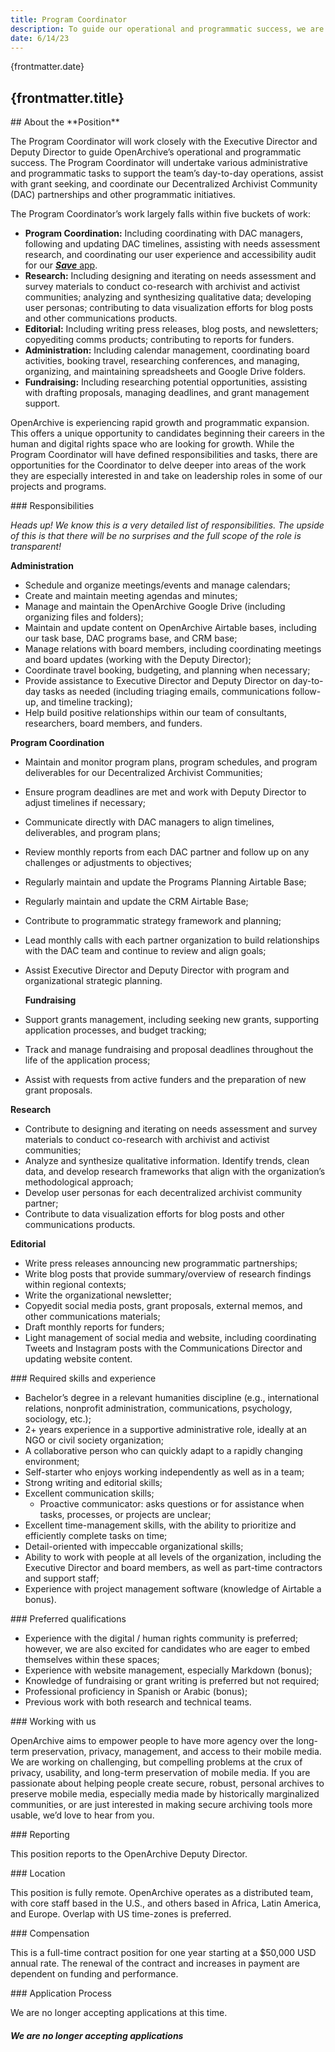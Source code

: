 ```yaml
---
title: Program Coordinator
description: To guide our operational and programmatic success, we are seeking a Program Coordinator who will support our day to day operations, assist with grant seeking, and coordinate our Decentralized Archivist Community (DAC) partnerships and other programmatic initiatives.
date: 6/14/23
---
```



<JobHeaderSection>
{frontmatter.date}

## {frontmatter.title}

</JobHeaderSection>

<AboutSection />

<AboutPositionSection>
## About the **Position**

The Program Coordinator will work closely with the Executive Director and Deputy Director to guide OpenArchive’s operational and programmatic success. The Program Coordinator will undertake various administrative and programmatic tasks to support the team’s day-to-day operations, assist with grant seeking, and coordinate our Decentralized Archivist Community (DAC) partnerships and other programmatic initiatives.

The Program Coordinator’s work largely falls within five buckets of work:

- **Program Coordination:** Including coordinating with DAC managers, following and updating DAC timelines, assisting with needs assessment research, and coordinating our user experience and accessibility audit for our [**_Save_** app](https://open-archive.org/save).
- **Research:** Including designing and iterating on needs assessment and survey materials to conduct co-research with archivist and activist communities; analyzing and synthesizing qualitative data; developing user personas; contributing to data visualization efforts for blog posts and other communications products.
- **Editorial:** Including writing press releases, blog posts, and newsletters; copyediting comms products; contributing to reports for funders.
- **Administration:** Including calendar management, coordinating board activities, booking travel, researching conferences, and managing, organizing, and maintaining spreadsheets and Google Drive folders.
- **Fundraising:** Including researching potential opportunities, assisting with drafting proposals, managing deadlines, and grant management support.

OpenArchive is experiencing rapid growth and programmatic expansion. This offers a unique opportunity to candidates beginning their careers in the human and digital rights space who are looking for growth. While the Program Coordinator will have defined responsibilities and tasks, there are opportunities for the Coordinator to delve deeper into areas of the work they are especially interested in and take on leadership roles in some of our projects and programs.

</AboutPositionSection>

<DetailsSection>
<DetailItem>
### Responsibilities

*Heads up! We know this is a very detailed list of responsibilities. The upside of this is that there will be no surprises and the full scope of the role is transparent!*

**Administration**
- Schedule and organize meetings/events and manage calendars;
- Create and maintain meeting agendas and minutes;
- Manage and maintain the OpenArchive Google Drive (including organizing files and folders);
- Maintain and update content on OpenArchive Airtable bases, including our task base, DAC programs base, and CRM base;
- Manage relations with board members, including coordinating meetings and board updates (working with the Deputy Director);
- Coordinate travel booking, budgeting, and planning when necessary;
- Provide assistance to Executive Director and Deputy Director on day-to-day tasks as needed (including triaging emails, communications follow-up, and timeline tracking);
- Help build positive relationships within our team of consultants, researchers, board members, and funders.

  
**Program Coordination**
- Maintain and monitor program plans, program schedules, and program deliverables for our Decentralized Archivist Communities;
- Ensure program deadlines are met and work with Deputy Director to adjust timelines if necessary;
- Communicate directly with DAC managers to align timelines, deliverables, and program plans;
- Review monthly reports from each DAC partner and follow up on any challenges or adjustments to objectives;
- Regularly maintain and update the Programs Planning Airtable Base;
- Regularly maintain and update the CRM Airtable Base;
- Contribute to programmatic strategy framework and planning;
- Lead monthly calls with each partner organization to build relationships with the DAC team and continue to review and align goals;
- Assist Executive Director and Deputy Director with program and organizational strategic planning.


  **Fundraising**
- Support grants management, including seeking new grants, supporting application processes, and budget tracking;
- Track and manage fundraising and proposal deadlines throughout the life of the application process;
- Assist with requests from active funders and the preparation of new grant proposals.
  

**Research**
- Contribute to designing and iterating on needs assessment and survey materials to conduct co-research with archivist and activist communities;
- Analyze and synthesize qualitative information. Identify trends, clean data, and develop research frameworks that align with the organization’s methodological approach;
- Develop user personas for each decentralized archivist community partner;
- Contribute to data visualization efforts for blog posts and other communications products.

  
**Editorial**
- Write press releases announcing new programmatic partnerships;
- Write blog posts that provide summary/overview of research findings within regional contexts;
- Write the organizational newsletter;
- Copyedit social media posts, grant proposals, external memos, and other communications materials;
- Draft monthly reports for funders;
- Light management of social media and website, including coordinating Tweets and Instagram posts with the Communications Director and updating website content.

</DetailItem>
<DetailItem>
### Required skills and experience

- Bachelor’s degree in a relevant humanities discipline (e.g., international relations, nonprofit administration, communications, psychology, sociology, etc.);
- 2+ years experience in a supportive administrative role, ideally at an NGO or civil society organization;
- A collaborative person who can quickly adapt to a rapidly changing environment;
- Self-starter who enjoys working independently as well as in a team;
- Strong writing and editorial skills;
- Excellent communication skills;
  - Proactive communicator: asks questions or for assistance when tasks, processes, or projects are unclear;
- Excellent time-management skills, with the ability to prioritize and efficiently complete tasks on time;
- Detail-oriented with impeccable organizational skills;
- Ability to work with people at all levels of the organization, including the Executive Director and board members, as well as part-time contractors and support staff;
- Experience with project management software (knowledge of Airtable a bonus).

</DetailItem>
<DetailItem>
### Preferred qualifications

- Experience with the digital / human rights community is preferred; however, we are also excited for candidates who are eager to embed themselves within these spaces;
- Experience with website management, especially Markdown (bonus);
- Knowledge of fundraising or grant writing is preferred but not required;
- Professional proficiency in Spanish or Arabic (bonus);
- Previous work with both research and technical teams.

</DetailItem>
<DetailItem>
  ### Working with us

OpenArchive aims to empower people to have more agency over the long-term preservation, privacy, management, and access to their mobile media. We are working on challenging, but compelling problems at the crux of privacy, usability, and long-term preservation of mobile media. If you are passionate about helping people create secure, robust, personal archives to preserve mobile media, especially media made by historically marginalized communities, or are just interested in making secure archiving tools more usable, we’d love to hear from you.

</DetailItem>
<DetailItem>
  ### Reporting

This position reports to the OpenArchive Deputy Director.

</DetailItem>
<DetailItem>
  ### Location

This position is fully remote. OpenArchive operates as a distributed team, with core staff based in the U.S., and others based in Africa, Latin America, and Europe. Overlap with US time-zones is preferred.

</DetailItem>
<DetailItem>
  ### Compensation

This is a full-time contract position for one year starting at a $50,000 USD annual rate. The renewal of the contract and increases in payment are dependent on funding and performance.

</DetailItem>
<DetailItem>
  ### Application Process

We are no longer accepting applications at this time.


</DetailItem>
<ContactBox>
  

##### We are no longer accepting applications


</ContactBox>
</DetailsSection>

<DiverseSection />
